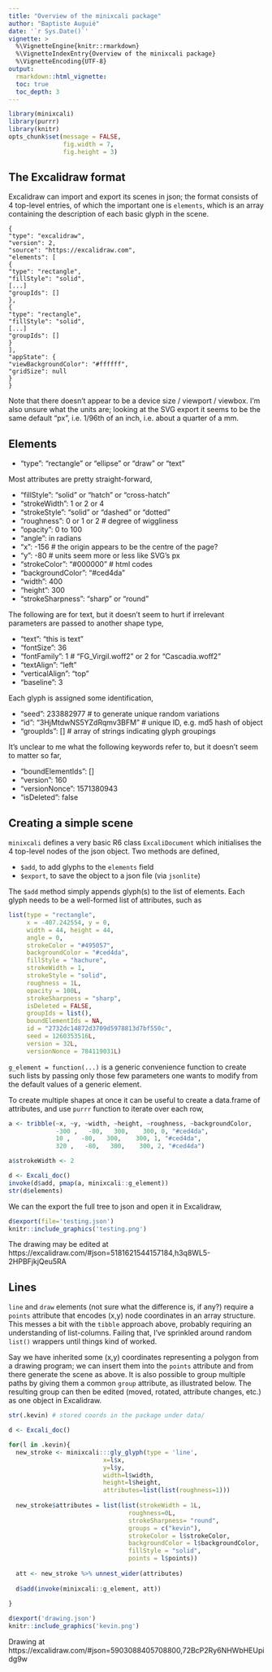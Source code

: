 ```yaml
---
title: "Overview of the minixcali package"
author: "Baptiste Auguié"
date: '`r Sys.Date()`'
vignette: >
  %\VignetteEngine{knitr::rmarkdown}
  %\VignetteIndexEntry{Overview of the minixcali package}
  %\VignetteEncoding{UTF-8}
output:
  rmarkdown::html_vignette:
  toc: true
  toc_depth: 3
---
```


```r
library(minixcali)
library(purrr)
library(knitr)
opts_chunk$set(message = FALSE,
               fig.width = 7,
               fig.height = 3)
```

## The Excalidraw format

Excalidraw can import and export its scenes in json; the format consists of 4 top-level entries, of which the important one is `elements`, which is an array containing the description of each basic glyph in the scene.

```
{
"type": "excalidraw",
"version": 2,
"source": "https://excalidraw.com",
"elements": [
{
"type": "rectangle",
"fillStyle": "solid",
[...]
"groupIds": []
},
{
"type": "rectangle",
"fillStyle": "solid",
[...]
"groupIds": []
}
],
"appState": {
"viewBackgroundColor": "#ffffff",
"gridSize": null
}
}
```

Note that there doesn't appear to be a device size / viewport / viewbox. I'm also unsure what the units are; looking at the SVG export it seems to be the same default "px", i.e. 1/96th of an inch, i.e. about a quarter of a mm.

## Elements

- "type": "rectangle" or "ellipse" or "draw" or "text"

Most attributes are pretty straight-forward,

- "fillStyle": "solid" or "hatch" or "cross-hatch"
- "strokeWidth": 1 or 2 or 4
- "strokeStyle": "solid" or "dashed" or "dotted"
- "roughness": 0 or 1 or 2 # degree of wiggliness
- "opacity": 0 to 100
- "angle": in radians
- "x": -156 # the origin appears to be the centre of the page?
- "y": -80  # units seem more or less like SVG's px
- "strokeColor": "#000000" # html codes
- "backgroundColor": "#ced4da"
- "width": 400 
- "height": 300
- "strokeSharpness": "sharp" or "round"

The following are for text, but it doesn't seem to hurt if irrelevant parameters are passed to another shape type,

- "text": "this is text"
- "fontSize": 36
- "fontFamily": 1 # "FG_Virgil.woff2" or 2 for "Cascadia.woff2" 
- "textAlign": "left"
- "verticalAlign": "top"
- "baseline": 3

Each glyph is assigned some identification,

- "seed": 233882977 # to generate unique random variations
- "id": "3HjMtdwNS5YZdRqmv3BFM" # unique ID, e.g. md5 hash of object
- "groupIds": [] # array of strings indicating glyph groupings

It's unclear to me what the following keywords refer to, but it doesn't seem to matter so far,

- "boundElementIds": []
- "version": 160
- "versionNonce": 1571380943
- "isDeleted": false

## Creating a simple scene

`minixcali` defines a very basic R6 class `ExcaliDocument` which initialises the 4 top-level nodes of the json object. Two methods are defined,

- `$add`, to add glyphs to the `elements` field
- `$export`, to save the object to a json file (via `jsonlite`)

The `$add` method simply appends glyph(s) to the list of elements. Each glyph needs to be a well-formed list of attributes, such as 

```r
list(type = "rectangle", 
     x = -407.242554, y = 0, 
     width = 44, height = 44, 
     angle = 0, 
     strokeColor = "#495057", 
     backgroundColor = "#ced4da", 
     fillStyle = "hachure", 
     strokeWidth = 1, 
     strokeStyle = "solid", 
     roughness = 1L, 
     opacity = 100L, 
     strokeSharpness = "sharp", 
     isDeleted = FALSE, 
     groupIds = list(), 
     boundElementIds = NA, 
     id = "2732dc14872d3709d5978813d7bf550c", 
     seed = 1260353516L, 
     version = 32L, 
     versionNonce = 784119031L)
```

`g_element = function(...)` is a generic convenience function to create such lists by passing only those few parameters one wants to modify from the default values of a generic element.

To create multiple shapes at once it can be useful to create a data.frame of attributes, and use `purrr` function to iterate over each row,

```r
a <- tribble(~x, ~y, ~width, ~height, ~roughness, ~backgroundColor,
             -300 ,   -80,   300,    300, 0, "#ced4da",
             10 ,   -80,   300,    300, 1, "#ced4da",
             320 ,   -80,   300,    300, 2, "#ced4da")

a$strokeWidth <- 2

d <- Excali_doc()
invoke(d$add, pmap(a, minixcali::g_element))
str(d$elements)
```

We can the export the full tree to json and open it in Excalidraw,

```r
d$export(file='testing.json')
knitr::include_graphics('testing.png')
```

The drawing may be edited at https://excalidraw.com/#json=5181621544157184,h3q8WL5-2HPBFjkjQeu5RA

## Lines 

`line` and `draw` elements (not sure what the difference is, if any?) require a `points` attribute that encodes (x,y) node coordinates in an array structure. This messes a bit with the `tibble` approach above, probably requiring an understanding of list-columns. Failing that, I've sprinkled around random `list()` wrappers until things kind of worked.

Say we have inherited some (x,y) coordinates representing a polygon from a drawing program; we can insert them into the `points` attribute and from there generate the scene as above. It is also possible to group multiple paths by giving them a common `group` attribute, as illustrated below. The resulting group can then be edited (moved, rotated, attribute changes, etc.) as one object in Excalidraw.

```r
str(.kevin) # stored coords in the package under data/

d <- Excali_doc()

for(l in .kevin){
  new_stroke <- minixcali:::gly_glyph(type = 'line',  
                          x=l$x,
                          y=l$y,
                          width=l$width,
                          height=l$height,
                          attributes=list(list(roughness=1)))
  
  new_stroke$attributes = list(list(strokeWidth = 1L,
                                 roughness=0L,
                                 strokeSharpness= "round",
                                 groups = c("kevin"),
                                 strokeColor = l$strokeColor,
                                 backgroundColor = l$backgroundColor,
                                 fillStyle = "solid", 
                                 points = l$points))
  
  att <- new_stroke %>% unnest_wider(attributes)
  
  d$add(invoke(minixcali::g_element, att))
  
}

d$export('drawing.json')
knitr::include_graphics('kevin.png')
```

Drawing at https://excalidraw.com/#json=5903088405708800,72BcP2Ry6NHWbHEUpidg9w


